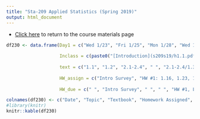 ```yaml
---
title: "Sta-209 Applied Statistics (Spring 2019)"
output: html_document
---
```


- [Click here](sta209s19.html) to return to the course materials page

```r
df230 <- data.frame(Day1 = c("Wed 1/23", "Fri 1/25", "Mon 1/28", "Wed 1/31", "Fri 2/1", "Mon 2/4", "Wed 2/6", "Fri 2/8", "Mon 2/11", "Wed 2/13", "Fri 2/15", "Mon 2/18", "Wed 2/20", "Fri 2/22", "Mon 2/25", "Wed 2/27", "Fri 3/1", "Mon 3/4", "Wed 3/6", "Fri 3/8", "Mon 3/11", "Wed 3/13", "Fri 3/15", "Spring Break", "Mon 4/1", "Wed 4/3", "Fri 4/5", "Mon 4/8", "Wed 4/10", "Fri 4/12", "Mon 4/15", "Wed 4/17", "Fri 4/19", "Mon 4/22", "Wed 4/24", "Fri 4/26", "Mon 4/29", "Wed 5/1", "Fri 5/3", "Mon 5/6", "Wed 5/8", "Fri 5/10", "Tues 5/14"),  
                    
                    Inclass = c(paste0("[Introduction](s209s19/h1.1.pdf)"), paste0("[Samples and Populations](s209s19/h1.2.pdf)"), paste0("[Lab 1: Descriptive Statistics](s209s19/Lab_1.html)"), "Campus closed", paste0("Finish and discuss Lab 1, ", "[Lab 2: Death Penalty Case Study](s209s19/Lab_2.html)"), paste0("Discuss Lab 2, " ,"[Randomized Experiments](s209s19/h1.3.pdf)"), paste0("[Correlation and Regression](s209s19/h2.5.pdf)"), paste0("[Lab 3: Correlation and Regression](s209s19/Lab_3.html)"), paste0("Finish and Discuss [Lab 3](s209s19/Lab_3.html)"), paste0("[Sampling Distributions](s209s19/h3.1N.pdf)"), paste0("[Interval Estimation](s209s19/h3.2.pdf)"), paste0("[Lab 4: Bootstrapping](s209s19/Lab_4.html)"), paste0("Discuss Lab 4, ", "[Exam 1 Review](s209s19/Exam1_rev.pdf)"), "Exam #1", paste0("[Hypothesis Testing](s209s19/h4.1N.pdf)"), paste0("[Lab 5: Randomization Testing](s209s19/Lab_5.html)"), paste0("[Testing Errors and Power](s209s19/h.4.4.pdf)"), paste0("[Classical Inference (proportions)](s209s19/h5N.pdf)"), paste0("[Lab 6: Inference on Proportions](s209s19/Lab_6.html)"), paste0("[Lab 6 - continued](s209s19/Lab_6.html)"), paste0("[Classical Inference (means)](s209s19/h6N.pdf)"), paste0("[Lab 7: Inference on Proportions](s209s19/Lab_7.html)"), paste0("[Lab 7 - continued](s209s19/Lab_7.html)"), " ", paste0("[Chi-Squared Tests](s209s19/h7.pdf)"), paste0("[Chi-Squared Tests - continued](s209s19/h7.pdf)"), paste0("[Analysis of Contingency Tables](s209s19/h7SN.pdf)"), paste0("[Lab 8: Statistical Inference in the Wild](s209s19/Lab_8.html)"),  paste0("[Lab 8 - Continued](s209s19/Lab_8.html)"), "Exam #2", rep(" ", 12), "Final Exam (2:00-5:00PM)"), 
                    
                    text = c("1.1", "1.2", "2.1-2.4", " ", "2.1-2.4/1.3", "1.3", "2.4-2.6", "2.4-2.6", "2.4-2.6", "3.1", "3.2", "3.3-3.4", "3.3-3.4", "Chapters 1-3", "4.1-4.3", "4.1-4.3", "4.3-4.5", "Ch 5", "Ch 6", "Ch 6", "Ch 6", "Ch 6", "Ch 6", " ", "Ch 7", "Ch 7", "N/A", "Ch 7", "Ch 7", "Ch 4-7", rep(" ", 13)), 
                    
                    HW_assign = c("Intro Survey", "HW #1: 1.16, 1.23, 1.36, 1.46, 1.47, 1.61, 1.62, 1.63", "Lab 1 Questions", " ", "Lab 2 Questions", "HW #2: 1.91, 1.94, 1.100, 2.17, 2.26, 2.66, 2.108, 2.147, 2.151, 2.155", " ", "Lab 3 Questions", "HW #3: 2.186, 2.187, 2.210, 2.211, 2.254", " ", "HW #4: 3.20, 3.23, 3.25, 3.26, 3.58, 3.59, 3.68", " ", " ", " ", paste0("HW #5: 4.18, 4.20, 4.69, 4.72, ", "[Additional Questions](s209s19/HW5qs.html)"), " ", " ", "HW #6:  4.130, 4.149, 4.164, 4.166, 5.24, 6.24, 6.58", " ", " ", "HW #7: 6.91, 6.94, 6.122, 6.123, 6.148, 6.162, 6.170, 6.213, 6.217, 6.218", " ", " ", " ", "HW #8: 7.20, 7.21, 7.43, 7.45, 7.46, 7.52", " ", paste0("[HW #9: Click for Questions](s209s19/HW9qs.html)"), rep(" ", 16)), 
                    
                    HW_due = c(" ", "Intro Survey", " ", " ", "HW #1, Lab 1 Questions", "Lab 2 Questions", " ", "HW #2", " ", "Lab 3 Questions", "HW #3", " ", "HW #4, Lab 4 Questions", " ", "Project Groups", " ", "HW #5", "Lab 5 Questions", " ", "HW #6", " ", "Lab 6 Questions", "HW #7", " ", " ", " ", "HW #8", " ", "HW #9", rep(" ", 14)))

colnames(df230) <- c("Date", "Topic", "Textbook", "Homework Assigned", "Homework Due")
#library(knitr)
knitr::kable(df230)
```